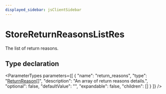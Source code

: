 ```yaml
---
displayed_sidebar: jsClientSidebar
---
```



# StoreReturnReasonsListRes

The list of return reasons.

## Type declaration

<ParameterTypes parameters={[
  {
    "name": "return_reasons",
    "type": "[ReturnReason](../classes/internal.ReturnReason.mdx)[]",
    "description": "An array of return reasons details.",
    "optional": false,
    "defaultValue": "",
    "expandable": false,
    "children": []
  }
]} />
